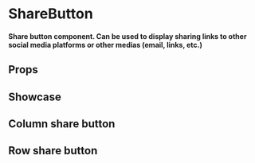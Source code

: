 
<Meta of={ShareButtonStories} />


# ShareButton

#### Share button component. Can be used to display sharing links to other social media platforms or other medias (email, links, etc.)

## Props

<ArgTypes />

## Showcase

## Column share button

<Canvas>
  <Story of={ShareButtonStories.ColumnShareButton} />
</Canvas>

## Row share button

<Canvas>
  <Story of={ShareButtonStories.RowShareButton} />
</Canvas>
